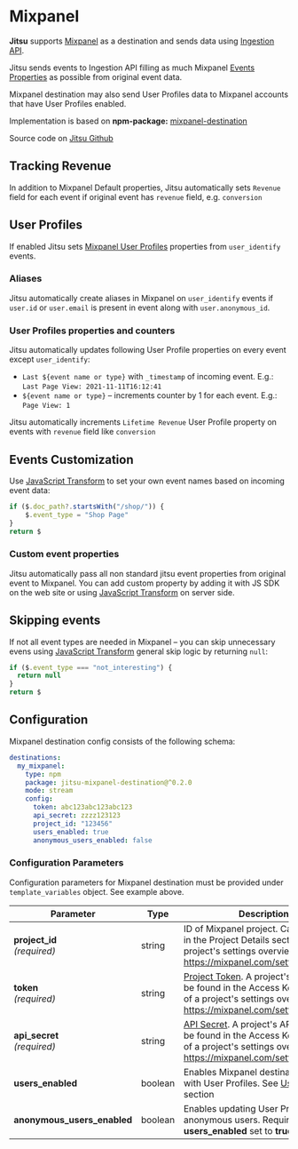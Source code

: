 # Mixpanel

**Jitsu** supports [Mixpanel](https://mixpanel.com) as a destination and
sends data using  [Ingestion API](https://developer.mixpanel.com/reference/ingestion-api).

Jitsu sends events to Ingestion API filling as much Mixpanel [Events Properties](https://help.mixpanel.com/hc/en-us/articles/115004613766#ingestion-api) as possible from original event data.

Mixpanel destination may also send User Profiles data to Mixpanel accounts that have User Profiles enabled.

Implementation is based on **npm-package:** [mixpanel-destination](https://www.npmjs.com/package/jitsu-mixpanel-destination)

Source code on [Jitsu Github](https://github.com/jitsucom/jitsu-mixpanel)

## Tracking Revenue

In addition to Mixpanel Default properties, Jitsu automatically sets `Revenue` field for each event if original event has `revenue` field, e.g. `conversion`

## User Profiles

If enabled Jitsu sets [Mixpanel User Profiles](https://help.mixpanel.com/hc/en-us/articles/115004708186-Profile-Properties) properties 
from `user_identify` events.

### Aliases

Jitsu automatically create aliases in Mixpanel on `user_identify` events if `user.id` or `user.email` is present in event along with `user.anonymous_id`.

### User Profiles properties and counters

Jitsu automatically updates following User Profile properties on every event except `user_identify`: 
* `Last ${event name or type}` with `_timestamp` of incoming event. E.g.: `Last Page View: 2021-11-11T16:12:41`  
* `${event name or type}` – increments counter by 1 for each event. E.g.: `Page View: 1`
  
Jitsu automatically increments `Lifetime Revenue` User Profile property on events with `revenue` field like `conversion`

## Events Customization

Use [JavaScript Transform](/docs/configuration/javascript-transform) to set your own event names based on incoming event data:
```javascript
if ($.doc_path?.startsWith("/shop/")) {
    $.event_type = "Shop Page"
}
return $
```
### Custom event properties

Jitsu automatically pass all non standard jitsu event properties from original event to Mixpanel.
You can add custom property by adding it with JS SDK on the web site or using [JavaScript Transform](/docs/configuration/javascript-transform) on server side.

## Skipping events

If not all event types are needed in Mixpanel – you can skip unnecessary evens using [JavaScript Transform](/docs/configuration/javascript-transform) general skip logic by returning `null`:
```javascript
if ($.event_type === "not_interesting") {
  return null
}
return $
```

## Configuration

Mixpanel destination config consists of the following schema:

```yaml
destinations:
  my_mixpanel:
    type: npm
    package: jitsu-mixpanel-destination@^0.2.0
    mode: stream
    config:
      token: abc123abc123abc123
      api_secret: zzzz123123
      project_id: "123456"
      users_enabled: true
      anonymous_users_enabled: false
```

### Configuration Parameters

Configuration parameters for Mixpanel destination must be provided under `template_variables` object. See example above.

<table>
  <thead>
    <tr>
      <th>Parameter</th>
      <th>Type</th>
      <th>Description</th>
    </tr>
  </thead>
  <tbody>
    <tr>
      <td>
          <b>project_id</b>
          <br />
          <em>(required)</em>
      </td>
      <td>string</td>
      <td>ID of Mixpanel project. Can be found in the Project Details section of a project's settings overview page: <a href="https://mixpanel.com/settings/project/">https://mixpanel.com/settings/project/</a></td>
    </tr>
    <tr>
      <td>
          <b>token</b>
          <br />
          <em>(required)</em>
      </td>
      <td>string</td>
      <td><a href="https://developer.mixpanel.com/reference/project-token">Project Token</a>. A project's token can be found in the Access Keys section of a project's settings overview page: <a href="https://mixpanel.com/settings/project/">https://mixpanel.com/settings/project/</a></td>
    </tr>
    <tr>
      <td>
          <b>api_secret</b>
          <br />
          <em>(required)</em>
      </td>
      <td>string</td>
      <td><a href="https://developer.mixpanel.com/reference/project-secret">API Secret</a>. A project's API Secret can be found in the Access Keys section of a project's settings overview page: <a href="https://mixpanel.com/settings/project/">https://mixpanel.com/settings/project/</a></td>
    </tr>
    <tr>
      <td>
          <b>users_enabled</b>
      </td>
      <td>boolean</td>
      <td>Enables Mixpanel destination to work with User Profiles. See <a href="#user-profiles">User Profiles</a> section</td>
    </tr>
    <tr>
      <td>
          <b>anonymous_users_enabled</b>
      </td>
      <td>boolean</td>
      <td>Enables updating User Profiles for anonymous users. Requires <b>users_enabled</b> set to <b>true</b></td>
    </tr>
  </tbody>
</table>

